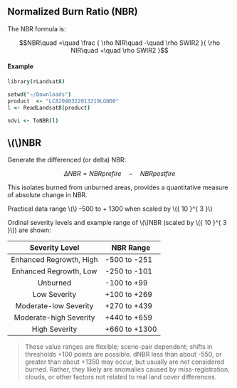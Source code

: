 ## Normalized Burn Ratio (NBR)

The NBR formula is:

$$NBR\quad =\quad \frac { \rho NIR\quad -\quad \rho SWIR2 }{ \rho NIR\quad +\quad \rho SWIR2 }$$

#### Example

```coffee
library(rLandsat8)

setwd("~/Downloads")
product  <- "LC82040322013219LGN00"
l <- ReadLandsat8(product)

ndvi <- ToNBR(l)
```

## \\(\Delta \\)NBR

Generate the differenced (or delta) NBR:

$$\Delta NBR=NBRprefire\quad -\quad NBRpostfire$$

This isolates burned from unburned areas, provides a quantitative measure of absolute change in NBR. 

Practical data range \\(\approx \\) –500 to + 1300 when scaled by \\({ 10 }^{ 3 }\\)

Ordinal severity levels and example range of \\(\Delta \\)NBR (scaled by \\({ 10 }^{ 3 }\\)) are shown:

|      Severity Level     | NBR Range     |
|:-----------------------:|---------------|
| Enhanced Regrowth, High | -500 to -251  |
| Enhanced Regrowth, Low  | -250 to -101  |
| Unburned                | -100 to +99   |
| Low Severity            | +100 to +269  |
| Moderate-low Severity   | +270 to +439  |
| Moderate-high Severity  | +440 to +659  |
| High Severity           | +660 to +1300 |

> These value ranges are flexible; scene-pair dependent; shifts in thresholds +100 points are possible. dNBR less than about -550, or greater than about +1350 may occur, but usually are not considered burned. Rather, they likely are anomalies caused by miss-registration, clouds, or other factors not related to real land cover differences.
